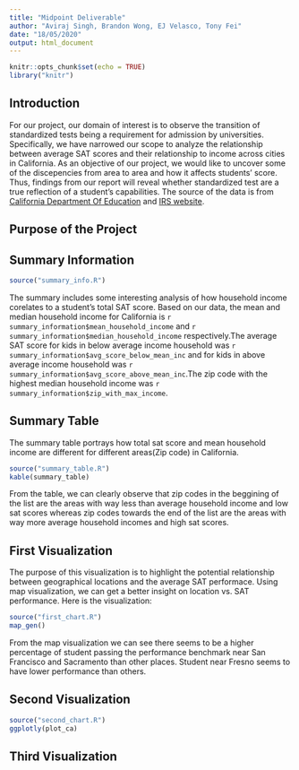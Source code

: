 ```yaml
---
title: "Midpoint Deliverable"
author: "Aviraj Singh, Brandon Wong, EJ Velasco, Tony Fei"
date: "18/05/2020"
output: html_document
---
```


```r
knitr::opts_chunk$set(echo = TRUE)
library("knitr")
```

## Introduction

For our project, our domain of interest is to observe the transition of standardized tests being a requirement for admission by universities. Specifically, we have narrowed our scope to analyze the relationship between average SAT scores and their relationship to income across cities in California. As an objective of our project, we would like to uncover some of the discepencies from area to area and how it affects students' score. Thus, findings from our report will reveal whether standardized test are a true reflection of a student's capabilities. The source of the data is from [California Department Of Education](https://www.cde.ca.gov/ds/sp/ai/) and [IRS website](https://www.irs.gov/statistics/soi-tax-stats-individual-income-tax-statistics-2017-zip-code-data-soi). 

## Purpose of the Project

## Summary Information

```r
source("summary_info.R")
```

The summary includes some interesting analysis of how household income
corelates to a student's total SAT score. Based on our data, the mean
and median household income for California is 
`r summary_information$mean_household_income` and `r summary_information$median_household_income`
respectively.The average SAT score for kids in below average income
household was `r summary_information$avg_score_below_mean_inc` and for kids
in above average income household was 
`r summary_information$avg_score_above_mean_inc`.The zip code with the highest
median household income was `r summary_information$zip_with_max_income`.

## Summary Table

The summary table portrays how total sat score and mean household income
are different for different areas(Zip code) in California.

```r
source("summary_table.R")
kable(summary_table)
```

From the table, we can clearly observe that zip codes in the beggining 
of the list are the areas with way less than average household income
and low sat scores whereas zip codes towards the end of the list are 
the areas with way more average household incomes and high sat scores.

## First Visualization

The purpose of this visualization is to highlight the potential relationship
between geographical locations and the average SAT performace. Using map
visualization, we can get a better insight on location vs. SAT performance.
Here is the visualization:

```r
source("first_chart.R")
map_gen()
```

From the map visualization we can see there seems to be a higher percentage
of student passing the performance benchmark near San Francisco and Sacramento
than other places. Student near Fresno seems to have lower performance than 
others. 


## Second Visualization
```r
source("second_chart.R")
ggplotly(plot_ca)
```

## Third Visualization

